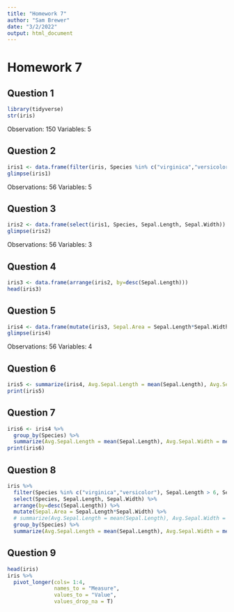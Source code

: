 ```yaml
---
title: "Homework 7"
author: "Sam Brewer"
date: "3/2/2022"
output: html_document
---
```


# Homework 7

## Question 1
```r
library(tidyverse)
str(iris)

```
Observation: 150
Variables: 5

## Question 2
```r
iris1 <- data.frame(filter(iris, Species %in% c("virginica","versicolor"), Sepal.Length > 6, Sepal.Width > 2.5))
glimpse(iris1)
```
Observations: 56
Variables: 5

## Question 3
```r
iris2 <- data.frame(select(iris1, Species, Sepal.Length, Sepal.Width))
glimpse(iris2)
```
Observations: 56
Variables: 3

## Question 4
```r
iris3 <- data.frame(arrange(iris2, by=desc(Sepal.Length)))
head(iris3)

```

## Question 5
```r
iris4 <- data.frame(mutate(iris3, Sepal.Area = Sepal.Length*Sepal.Width))
glimpse(iris4)

```
Observations: 56
Variables: 4

## Question 6
```r
iris5 <- summarize(iris4, Avg.Sepal.Length = mean(Sepal.Length), Avg.Sepal.Width = mean(Sepal.Width), Sample.Size = n())
print(iris5)

```

## Question 7
```r
iris6 <- iris4 %>%
  group_by(Species) %>%
  summarize(Avg.Sepal.Length = mean(Sepal.Length), Avg.Sepal.Width = mean(Sepal.Width), Sample.Size = n())
print(iris6)

```

## Question 8
```r
iris %>%
  filter(Species %in% c("virginica","versicolor"), Sepal.Length > 6, Sepal.Width > 2.5) %>%
  select(Species, Sepal.Length, Sepal.Width) %>%
  arrange(by=desc(Sepal.Length)) %>%
  mutate(Sepal.Area = Sepal.Length*Sepal.Width) %>%
  # summarize(Avg.Sepal.Length = mean(Sepal.Length), Avg.Sepal.Width = mean(Sepal.Width), Sample.Size = n()) %>%
  group_by(Species) %>%
  summarize(Avg.Sepal.Length = mean(Sepal.Length), Avg.Sepal.Width = mean(Sepal.Width), Sample.Size = n())

```

## Question 9
```r
head(iris)
iris %>%
  pivot_longer(cols= 1:4,
               names_to = "Measure",
               values_to = "Value",
               values_drop_na = T)

```

